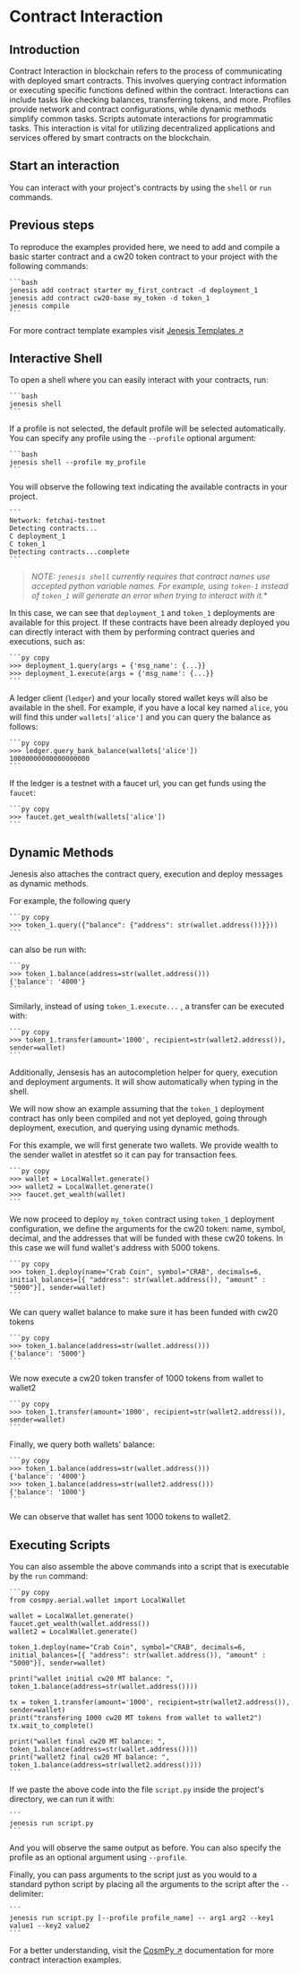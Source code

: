 # Contract Interaction

## Introduction

Contract Interaction in blockchain refers to the process of communicating with deployed smart contracts. This involves querying contract information or executing specific functions defined within the contract. Interactions can include tasks like checking balances, transferring tokens, and more. Profiles provide network and contract configurations, while dynamic methods simplify common tasks. Scripts automate interactions for programmatic tasks. This interaction is vital for utilizing decentralized applications and services offered by smart contracts on the blockchain.

## Start an interaction

You can interact with your project's contracts by using the `shell` or `run` commands.

## Previous steps

To reproduce the examples provided here, we need to add and compile a basic starter contract and a cw20 token contract to your project with the following commands:

    ```bash
    jenesis add contract starter my_first_contract -d deployment_1
    jenesis add contract cw20-base my_token -d token_1
    jenesis compile
    ```

For more contract template examples visit [Jenesis Templates ↗️](https://github.com/fetchai/jenesis-templates)

## Interactive Shell

To open a shell where you can easily interact with your contracts, run:

    ```bash
    jenesis shell
    ```

If a profile is not selected, the default profile will be selected automatically. You can specify any profile using the `--profile` optional argument:

    ```bash
    jenesis shell --profile my_profile
    ```

You will observe the following text indicating the available contracts in your project.

    ```
    Network: fetchai-testnet
    Detecting contracts...
    C deployment_1
    C token_1
    Detecting contracts...complete
    ```

> *NOTE: `jenesis shell` currently requires that contract names use accepted python variable names. For example, using `token-1` instead of `token_1` will generate an error when trying to interact with it.**

In this case, we can see that `deployment_1` and `token_1` deployments are available for this project. If these contracts have been already deployed you can directly interact with them by performing contract queries and executions, such as:
    
    ```py copy
    >>> deployment_1.query(args = {'msg_name': {...}}
    >>> deployment_1.execute(args = {'msg_name': {...}}
    ```

A ledger client (`ledger`) and your locally stored wallet keys will also be available in the shell. For example, if you have a local key named `alice`, you will find this under `wallets['alice']` and you can query the balance as follows:

    ```py copy
    >>> ledger.query_bank_balance(wallets['alice'])
    10000000000000000000
    ```

If the ledger is a testnet with a faucet url, you can get funds using the `faucet`:

    ```py copy
    >>> faucet.get_wealth(wallets['alice'])
    ```

## Dynamic Methods

Jenesis also attaches the contract query, execution and deploy messages as dynamic methods.

For example, the following query

    ```py copy
    >>> token_1.query({"balance": {"address": str(wallet.address())}}))
    ```

can also be run with:

    ```py
    >>> token_1.balance(address=str(wallet.address()))
    {'balance': '4000'}
    ```

Similarly, instead of using `token_1.execute...` , a transfer can be executed with:

    ```py copy
    >>> token_1.transfer(amount='1000', recipient=str(wallet2.address()), sender=wallet)
    ```

Additionally, Jensesis has an autocompletion helper for query, execution and deployment arguments. It will show automatically when typing in the shell.

We will now show an example assuming that the `token_1` deployment contract has only been compiled and not yet deployed, going through deployment, execution, and querying using dynamic methods.

For this example, we will first generate two wallets. We provide wealth to the sender wallet in atestfet so it can pay for transaction fees.

    ```py copy
    >>> wallet = LocalWallet.generate()
    >>> wallet2 = LocalWallet.generate()
    >>> faucet.get_wealth(wallet)
    ```

We now proceed to deploy `my_token` contract using `token_1` deployment configuration, we define the arguments for the cw20 token: name, symbol, decimal, and the addresses that will be funded with these cw20 tokens. In this case we will fund wallet's address with 5000 tokens.

    ```py copy
    >>> token_1.deploy(name="Crab Coin", symbol="CRAB", decimals=6, initial_balances=[{ "address": str(wallet.address()), "amount" :  "5000"}], sender=wallet)
    ```

We can query wallet balance to make sure it has been funded with cw20 tokens

    ```py copy
    >>> token_1.balance(address=str(wallet.address()))
    {'balance': '5000'}
    ```

We now execute a cw20 token transfer of 1000 tokens from wallet to wallet2

    ```py copy
    >>> token_1.transfer(amount='1000', recipient=str(wallet2.address()), sender=wallet)
    ```

Finally, we query both wallets' balance:

    ```py copy
    >>> token_1.balance(address=str(wallet.address()))
    {'balance': '4000'}
    >>> token_1.balance(address=str(wallet2.address()))
    {'balance': '1000'}
    ```

We can observe that wallet has sent 1000 tokens to wallet2.

## Executing Scripts

You can also assemble the above commands into a script that is executable by the  `run` command:

    ```py copy
    from cosmpy.aerial.wallet import LocalWallet

    wallet = LocalWallet.generate()
    faucet.get_wealth(wallet.address())
    wallet2 = LocalWallet.generate()

    token_1.deploy(name="Crab Coin", symbol="CRAB", decimals=6, initial_balances=[{ "address": str(wallet.address()), "amount" :  "5000"}], sender=wallet)

    print("wallet initial cw20 MT balance: ", token_1.balance(address=str(wallet.address())))

    tx = token_1.transfer(amount='1000', recipient=str(wallet2.address()), sender=wallet)
    print("transfering 1000 cw20 MT tokens from wallet to wallet2")
    tx.wait_to_complete()

    print("wallet final cw20 MT balance: ", token_1.balance(address=str(wallet.address())))
    print("wallet2 final cw20 MT balance: ", token_1.balance(address=str(wallet2.address())))
    ```

If we paste the above code into the file `script.py` inside the project's directory, we can run it with:

    ```
    jenesis run script.py
    ```

And you will observe the same output as before. You can also specify the profile as an optional argument using `--profile`.

Finally, you can pass arguments to the script just as you would to a standard python script by placing all the arguments to the script after the `--` delimiter:

    ```
    jenesis run script.py [--profile profile_name] -- arg1 arg2 --key1 value1 --key2 value2
    ```

For a better understanding, visit the [CosmPy ↗️](/guides/fetch-network/cosmpy/install) documentation for more contract interaction examples.
